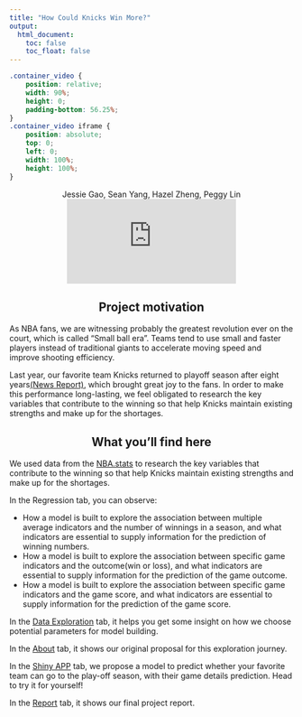 ```yaml
---
title: "How Could Knicks Win More?"
output: 
  html_document:
    toc: false
    toc_float: false
---
```

<style type="text/css">

h1.title {
  text-align: center;
}

</style>

```css
.container_video {
    position: relative;
    width: 90%;
    height: 0;
    padding-bottom: 56.25%;
}
.container_video iframe {
    position: absolute;
    top: 0;
    left: 0;
    width: 100%;
    height: 100%;
}
```

<center>Jessie Gao, Sean Yang, Hazel Zheng, Peggy Lin</center>

<center><div class="container_video">
<iframe 
src="https://www.youtube.com/watch?v=UesH--gsUZA"
frameborder="0" allow="accelerometer; autoplay; clipboard-write; encrypted-media; gyroscope; picture-in-picture" allowfullscreen></iframe>
</div></center>

<h2><center>Project motivation</center></h2>

As NBA fans, we are witnessing probably the greatest revolution ever on the court, which is called "Small ball era". Teams tend to use small and faster players instead of traditional giants to accelerate moving speed and improve shooting efficiency. 

Last year, our favorite team Knicks returned to playoff season after eight years[(News Report)](https://www.nytimes.com/2021/05/13/sports/basketball/knicks-playoffs.html), which brought great joy to the fans. In order to make this performance long-lasting, we feel obligated to research the key variables that contribute to the winning so that help Knicks maintain existing strengths and make up for the shortages. 

<h2><center>What you'll find here</center></h2>

We used data from the [NBA.stats](https://www.nba.com/stats/) to research the key variables that contribute to the winning so that help Knicks maintain existing strengths and make up for the shortages.

In the Regression tab, you can observe:

  * How a model is built to explore the association between multiple average indicators and the number of winnings in a season, and what indicators are essential to supply information for the prediction of winning numbers.
  * How a model is built to explore the association between specific game indicators and the outcome(win or loss), and what indicators are essential to supply information for the prediction of the game outcome.
  * How a model is built to explore the association between specific game indicators and the game score, and what indicators are essential to supply information for the prediction of the game score.

In the [Data Exploration](eda.html) tab, it helps you get some insight on how we choose potential parameters for model building. 

In the [About](proposal.html) tab, it shows our original proposal for this exploration journey.

In the [Shiny APP](Prediction Tool) tab, we propose a model to predict whether your favorite team can go to the play-off season, with their game details prediction. Head to try it for yourself!

In the [Report](final_report.html) tab, it shows our final project report. 



